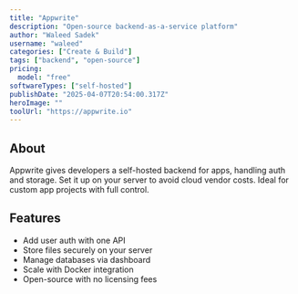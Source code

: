 ---
title: "Appwrite"
description: "Open-source backend-as-a-service platform"
author: "Waleed Sadek"
username: "waleed"
categories: ["Create & Build"]
tags: ["backend", "open-source"]
pricing:
  model: "free"
softwareTypes: ["self-hosted"]
publishDate: "2025-04-07T20:54:00.317Z"
heroImage: ""
toolUrl: "https://appwrite.io"
---
## About
Appwrite gives developers a self-hosted backend for apps, handling auth and storage. Set it up on your server to avoid cloud vendor costs. Ideal for custom app projects with full control.

## Features
- Add user auth with one API
- Store files securely on your server
- Manage databases via dashboard
- Scale with Docker integration
- Open-source with no licensing fees